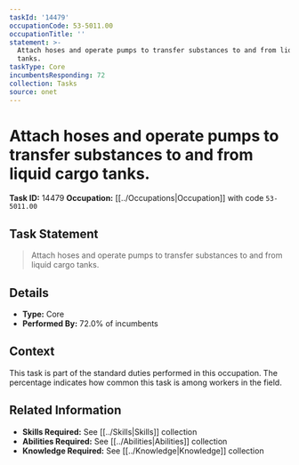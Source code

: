 ```yaml
---
taskId: '14479'
occupationCode: 53-5011.00
occupationTitle: ''
statement: >-
  Attach hoses and operate pumps to transfer substances to and from liquid cargo
  tanks.
taskType: Core
incumbentsResponding: 72
collection: Tasks
source: onet
---
```

# Attach hoses and operate pumps to transfer substances to and from liquid cargo tanks.

**Task ID:** 14479
**Occupation:** [[../Occupations|Occupation]] with code `53-5011.00`

## Task Statement

> Attach hoses and operate pumps to transfer substances to and from liquid cargo tanks.

## Details

- **Type:** Core
- **Performed By:** 72.0% of incumbents

## Context

This task is part of the standard duties performed in this occupation. The percentage indicates how common this task is among workers in the field.

## Related Information

- **Skills Required:** See [[../Skills|Skills]] collection
- **Abilities Required:** See [[../Abilities|Abilities]] collection
- **Knowledge Required:** See [[../Knowledge|Knowledge]] collection
